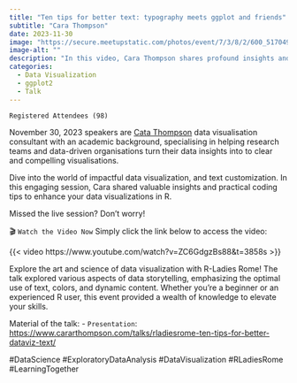 ```yaml
---
title: "Ten tips for better text: typography meets ggplot and friends"
subtitle: "Cara Thompson"
date: 2023-11-30
image: "https://secure.meetupstatic.com/photos/event/7/3/8/2/600_517049570.webp?w=750"
image-alt: ""
description: "In this video, Cara Thompson shares profound insights and practical tips to elevate your data visualization skills. The talk explored various aspects of data storytelling, emphasizing the optimal use of text, colors, and dynamic content."
categories:
  - Data Visualization
  - ggplot2
  - Talk
---
```

  

`Registered Attendees (98)`

November 30, 2023 speakers are [Cata Thompson](https://www.cararthompson.com) data visualisation consultant with an academic background, specialising in helping research teams and data-driven organisations turn their data insights into to clear and compelling visualisations.


Dive into the world of impactful data visualization, and text customization. In this engaging session, Cara shared valuable insights and practical coding tips to enhance your data visualizations in R. 

Missed the live session? Don't worry! 

 🎬 `Watch the Video Now`
Simply click the link below to access the video:

{{< video https://www.youtube.com/watch?v=ZC6GdgzBs88&t=3858s >}}

Explore the art and science of data visualization with R-Ladies Rome! 
The talk explored various aspects of data storytelling, emphasizing the optimal use of text, colors, and dynamic content. Whether you're a beginner or an experienced R user, this event provided a wealth of knowledge to elevate your skills. 

Material of the talk:
- `Presentation`: <https://www.cararthompson.com/talks/rladiesrome-ten-tips-for-better-dataviz-text/>


#DataScience #ExploratoryDataAnalysis #DataVisualization #RLadiesRome #LearningTogether
